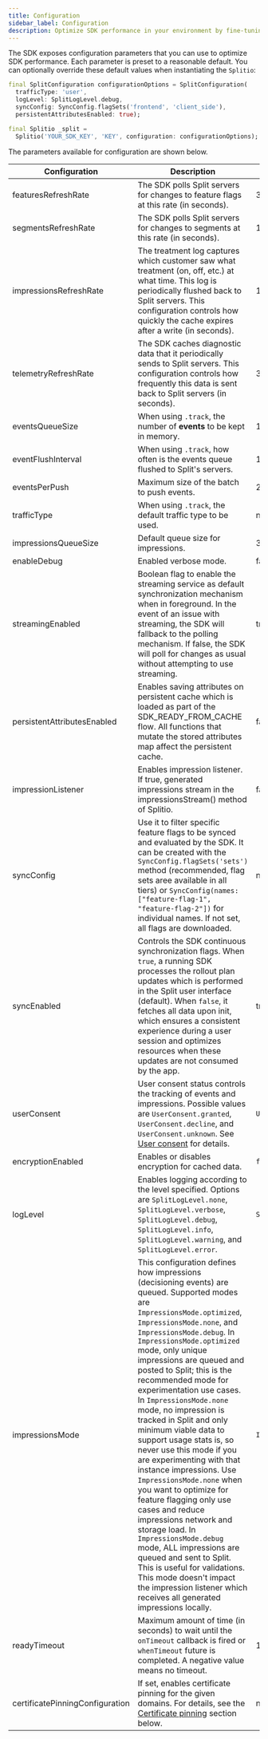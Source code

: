 ```yaml
---
title: Configuration
sidebar_label: Configuration
description: Optimize SDK performance in your environment by fine-tuning SDK config settings.
---
```


The SDK exposes configuration parameters that you can use to optimize SDK performance. Each parameter is preset to a reasonable default. You can optionally override these default values when instantiating the `Splitio`:

```dart title="Flutter"
final SplitConfiguration configurationOptions = SplitConfiguration(
  trafficType: 'user',
  logLevel: SplitLogLevel.debug,
  syncConfig: SyncConfig.flagSets('frontend', 'client_side'),
  persistentAttributesEnabled: true);

final Splitio _split =
  Splitio('YOUR_SDK_KEY', 'KEY', configuration: configurationOptions);
```

The parameters available for configuration are shown below.

| **Configuration** | **Description** | **Default value** |
| --- | --- | --- |
| featuresRefreshRate | The SDK polls Split servers for changes to feature flags at this rate (in seconds). | 3600 seconds |
| segmentsRefreshRate | The SDK polls Split servers for changes to segments at this rate (in seconds). | 1800 seconds |
| impressionsRefreshRate | The treatment log captures which customer saw what treatment (on, off, etc.) at what time. This log is periodically flushed back to Split servers. This configuration controls how quickly the cache expires after a write (in seconds). | 1800 seconds |
| telemetryRefreshRate | The SDK caches diagnostic data that it periodically sends to Split servers. This configuration controls how frequently this data is sent back to Split servers (in seconds). | 3600 seconds (1 hour) |
| eventsQueueSize | When using `.track`, the number of **events** to be kept in memory. | 10000 |
| eventFlushInterval | When using `.track`, how often is the events queue flushed to Split's servers. | 1800 seconds |
| eventsPerPush | Maximum size of the batch to push events. | 2000 |
| trafficType | When using `.track`, the default traffic type to be used. | not set |
| impressionsQueueSize | Default queue size for impressions. | 30K |
| enableDebug | Enabled verbose mode. | false |
| streamingEnabled | Boolean flag to enable the streaming service as default synchronization mechanism when in foreground. In the event of an issue with streaming, the SDK will fallback to the polling mechanism. If false, the SDK will poll for changes as usual without attempting to use streaming. | true |
| persistentAttributesEnabled | Enables saving attributes on persistent cache which is loaded as part of the SDK_READY_FROM_CACHE flow. All functions that mutate the stored attributes map affect the persistent cache. | false |
| impressionListener | Enables impression listener. If true, generated impressions stream in the impressionsStream() method of Splitio. | false |
| syncConfig | Use it to filter specific feature flags to be synced and evaluated by the SDK. It can be created with the `SyncConfig.flagSets('sets')` method (recommended, flag sets aree available in all tiers) or `SyncConfig(names: ["feature-flag-1", "feature-flag-2"])` for individual names. If not set, all flags are downloaded. | not set |
| syncEnabled | Controls the SDK continuous synchronization flags.  When `true`, a running SDK processes the rollout plan updates which is performed in the Split user interface (default). When `false`, it fetches all data upon init, which ensures a consistent experience during a user session and optimizes resources when these updates are not consumed by the app. | true |
| userConsent | User consent status controls the tracking of events and impressions. Possible values are `UserConsent.granted`, `UserConsent.decline`, and `UserConsent.unknown`. See [User consent](#user-consent) for details. | `UserConsent.granted` |
| encryptionEnabled | Enables or disables encryption for cached data. | `false` |
| logLevel | Enables logging according to the level specified. Options are `SplitLogLevel.none`, `SplitLogLevel.verbose`, `SplitLogLevel.debug`, `SplitLogLevel.info`, `SplitLogLevel.warning`, and `SplitLogLevel.error`. | `SplitLogLevel.none` |
| impressionsMode | This configuration defines how impressions (decisioning events) are queued. Supported modes are `ImpressionsMode.optimized`, `ImpressionsMode.none`, and `ImpressionsMode.debug`. In `ImpressionsMode.optimized` mode, only unique impressions are queued and posted to Split; this is the recommended mode for experimentation use cases. In `ImpressionsMode.none` mode, no impression is tracked in Split and only minimum viable data to support usage stats is, so never use this mode if you are experimenting with that instance impressions. Use `ImpressionsMode.none` when you want to optimize for feature flagging only use cases and reduce impressions network and storage load. In `ImpressionsMode.debug` mode, ALL impressions are queued and sent to Split. This is useful for validations. This mode doesn't impact the impression listener which receives all generated impressions locally. | `ImpressionsMode.optimized` |
| readyTimeout | Maximum amount of time (in seconds) to wait until the `onTimeout` callback is fired or `whenTimeout` future is completed. A negative value means no timeout. | 10 seconds |
| certificatePinningConfiguration | If set, enables certificate pinning for the given domains. For details, see the [Certificate pinning](#certificate-pinning) section below. | null |